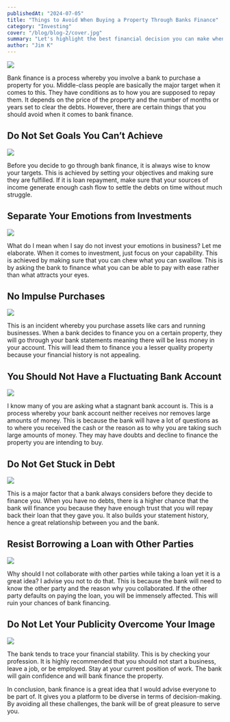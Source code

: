 ```yaml
---
publishedAt: "2024-07-05"
title: "Things to Avoid When Buying a Property Through Banks Finance"
category: "Investing"
cover: "/blog/blog-2/cover.jpg"
summary: "Let's highlight the best financial decision you can make when investing through banking finance and get the best of value at the end."
author: "Jim K"
---
```


![](/blog/blog-2/cover.jpg)

Bank finance is a process whereby you involve a bank to purchase a property for you. Middle-class people are basically the major target when it comes to this. They have conditions as to how you are supposed to repay them. It depends on the price of the property and the number of months or years set to clear the debts. However, there are certain things that you should avoid when it comes to bank finance.

## Do Not Set Goals You Can’t Achieve

![](/blog/blog-2/image-2.png)

Before you decide to go through bank finance, it is always wise to know your targets. This is achieved by setting your objectives and making sure they are fulfilled. If it is loan repayment, make sure that your sources of income generate enough cash flow to settle the debts on time without much struggle.

## Separate Your Emotions from Investments

![](/blog/blog-2/image-3.png)

What do I mean when I say do not invest your emotions in business? Let me elaborate. When it comes to investment, just focus on your capability. This is achieved by making sure that you can chew what you can swallow. This is by asking the bank to finance what you can be able to pay with ease rather than what attracts your eyes.

## No Impulse Purchases

![](/blog/blog-2/image-4.png)

This is an incident whereby you purchase assets like cars and running businesses. When a bank decides to finance you on a certain property, they will go through your bank statements meaning there will be less money in your account. This will lead them to finance you a lesser quality property because your financial history is not appealing.

## You Should Not Have a Fluctuating Bank Account

![](/blog/blog-2/image-5.png)

I know many of you are asking what a stagnant bank account is. This is a process whereby your bank account neither receives nor removes large amounts of money. This is because the bank will have a lot of questions as to where you received the cash or the reason as to why you are taking such large amounts of money. They may have doubts and decline to finance the property you are intending to buy.

## Do Not Get Stuck in Debt

![](/blog/blog-2/image-6.png)

This is a major factor that a bank always considers before they decide to finance you. When you have no debts, there is a higher chance that the bank will finance you because they have enough trust that you will repay back their loan that they gave you. It also builds your statement history, hence a great relationship between you and the bank.

## Resist Borrowing a Loan with Other Parties

![](/blog/blog-2/image-7.png)

Why should I not collaborate with other parties while taking a loan yet it is a great idea? I advise you not to do that. This is because the bank will need to know the other party and the reason why you collaborated. If the other party defaults on paying the loan, you will be immensely affected. This will ruin your chances of bank financing.

## Do Not Let Your Publicity Overcome Your Image

![](/blog/blog-2/image-8.png)

The bank tends to trace your financial stability. This is by checking your profession. It is highly recommended that you should not start a business, leave a job, or be employed. Stay at your current position of work. The bank will gain confidence and will bank finance the property.

In conclusion, bank finance is a great idea that I would advise everyone to be part of. It gives you a platform to be diverse in terms of decision-making. By avoiding all these challenges, the bank will be of great pleasure to serve you.
